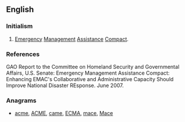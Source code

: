 {{also|eMac}}
==English==

===Initialism===
{{rfc-header|Initialism}}
{{head|en|initialism}}

# [[emergency|Emergency]] [[management|Management]] [[assistance|Assistance]] [[compact|Compact]].

===References===
GAO Report to the Committee on Homeland Security and Governmental Affairs, U.S. Senate: Emergency Management Assistance Compact: Enhancing EMAC's Collaborative and Administrative Capacity Should Improve National Disaster REsponse. June 2007.

===Anagrams===
* [[acme#English|acme]], [[ACME#English|ACME]], [[came#English|came]], [[ECMA#English|ECMA]], [[mace#English|mace]], [[Mace#English|Mace]]